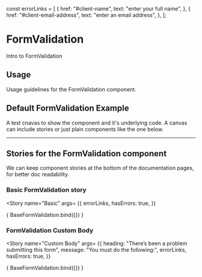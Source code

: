 
const errorLinks = [
  {
    href: "#client-name",
    text: "enter your full name",
  },
  {
    href: "#client-email-address",
    text: "enter an email address",
  },
];

<Meta title="Forms/FormValidation" component={FormValidation} />

# FormValidation
Intro to FormValidation

## Usage
Usage guidelines for the FormValidation component.

## Default FormValidation Example
A test cnavas to show the component and it's underlying code.
A canvas can include stories or just plain components like the one below.
<Canvas>
  <FormValidation
    heading="custom heading"
    message="custom validation message here"
    hasErrors="true">
  </FormValidation>
</Canvas>

<hr/>

## Stories for the FormValidation component
We can keep component stories at the bottom of the documentation pages, for better doc readability.

### Basic FormValidation story
<Story name="Basic"
  args= {{
    errorLinks,
    hasErrors: true,
  }}
>
  { BaseFormValidation.bind({}) }
</Story>


### FormValidation Custom Body
<Story name="Custom Body"
  args= {{
    heading: "There’s been a problem submitting this form",
    message: "You must do the following:",
    errorLinks,
    hasErrors: true,
  }}
>
  { BaseFormValidation.bind({}) }
</Story>